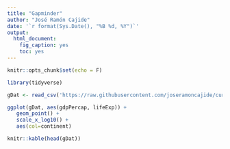 ```yaml
---
title: "Gapminder"
author: "José Ramón Cajide"
date: '`r format(Sys.Date(), "%B %d, %Y")`'
output: 
  html_document: 
    fig_caption: yes
    toc: yes
---
```


```r
knitr::opts_chunk$set(echo = F)
```

```r
library(tidyverse) 

gDat <- read_csv('https://raw.githubusercontent.com/joseramoncajide/curso_introduccion_R/master/data/gapminder.csv')

ggplot(gDat, aes(gdpPercap, lifeExp)) +  
   geom_point() +  
   scale_x_log10() +  
   aes(col=continent) 

``` 
 
 
 
```r
knitr::kable(head(gDat))
```
